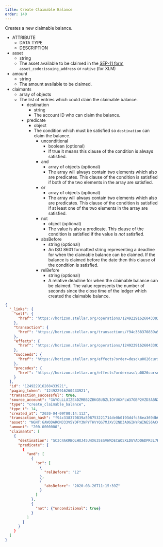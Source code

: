 ```yaml
---
title: Create Claimable Balance
order: 140
---
```



Creates a new claimable balance.

<AttributeTable>


- ATTRIBUTE
  - DATA TYPE
  - DESCRIPTION
- asset
  - string
  - The asset available to be claimed in the [SEP-11 form](https://github.com/stellar/stellar-protocol/blob/0c675fb3a482183dcf0f5db79c12685acf82a95c/ecosystem/sep-0011.md#values) `asset_code:issuing_address` or `native` (for XLM)
- amount
  - string
  - The amount available to be claimed.
- claimants
  - array of objects
  - The list of entries which could claim the claimable balance.
    - destination
      - string
      - The account ID who can claim the balance.
    - predicate
      - object
      - The condition which must be satisfied so `destination` can claim the balance.
        - unconditional
          - boolean (optional)
          - If true it means this clause of the condition is always satisfied.
        - and
          - array of objects (optional)
          - The array will always contain two elements which also are predicates. This clause of the condition is satisfied if both of the two elements in the array are satisfied.
        - or
          - array of objects (optional)
          - The array will always contain two elements which also are predicates. This clause of the condition is satisfied if at least one of the two elements in the array are satisfied.
        - not
          - object (optional)
          - The value is also a predicate. This clause of the condition is satisfied if the value is _not_ satisfied.
        - absBefore
          - string (optional)
          - An ISO 8601 formatted string representing a deadline for when the claimable balance can be claimed. If the balance is claimed before the date then this clause of the condition is satisfied.
        - relBefore
          - string (optional)
          - A relative deadline for when the claimable balance can be claimed. The value represents the number of seconds since the close time of the ledger which created the claimable balance.

</AttributeTable>


<ExampleResponse>


```json
{
  "_links": {
    "self": {
      "href": "https://horizon.stellar.org/operations/124922916260433921"
    },
    "transaction": {
      "href": "https://horizon.stellar.org/transactions/f94c338370839a598753221714de0b0193d4fc56ea369db6efe88f18669cc5a1"
    },
    "effects": {
      "href": "https://horizon.stellar.org/operations/124922916260433921/effects"
    },
    "succeeds": {
      "href": "https://horizon.stellar.org/effects?order=desc\u0026cursor=124922916260433921"
    },
    "precedes": {
      "href": "https://horizon.stellar.org/effects?order=asc\u0026cursor=124922916260433921"
    }
  },
  "id": "124922916260433921",
  "paging_token": "124922916260433921",
  "transaction_successful": true,
  "source_account": "GAYOLLLUIZE4DZMBB2ZBKGBUBZLIOYU6XFLW37GBP2VZD3ABNXCW4BVA",
  "type": "create_claimable_balance",
  "type_i": 14,
  "created_at": "2020-04-09T00:14:11Z",
  "transaction_hash": "f94c338370839a598753221714de0b0193d4fc56ea369db6efe88f18669cc5a1",
  "asset": "NGNT:GAWODAROMJ33V5YDFY3NPYTHVYQG7MJXVJ2ND3AOGIHYRWINES6ACCPD",
  "amount": "200.0000000",
  "claimants": [
    {
      "destination": "GC3C4AKRBQLHOJ45U4XG35ESVWRDECWO5XLDGYADO6DPR3L7KIDVUMML",
      "predicate": {
        {
          "and": [
            {
              "or": [
                {
                  "relBefore": "12"
                },
                {
                  "absBefore": "2020-08-26T11:15:39Z"
                }
              ]
            },
            {
              "not": {"unconditional": true}
            }
          ]
        }
      }
    }
  ]
}
```

</ExampleResponse>

